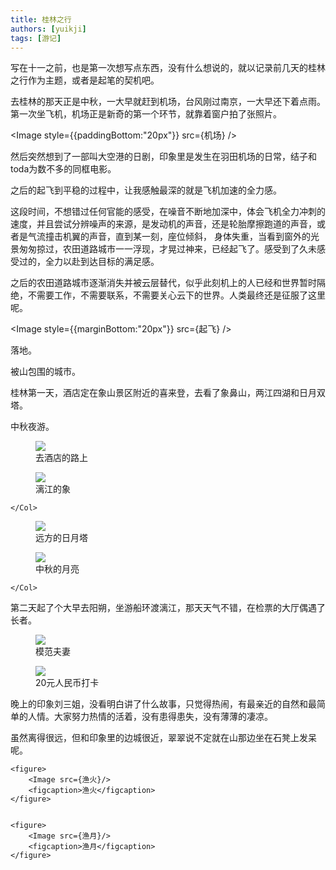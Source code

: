 ```yaml
---
title: 桂林之行
authors: [yuikji]
tags: [游记]
---
```



写在十一之前，也是第一次想写点东西，没有什么想说的，就以记录前几天的桂林之行作为主题，或者是起笔的契机吧。

去桂林的那天正是中秋，一大早就赶到机场，台风刚过南京，一大早还下着点雨。第一次坐飞机，机场正是新奇的第一个环节，就靠着窗户拍了张照片。

<Image style={{paddingBottom:"20px"}}  src={机场}
/>

然后突然想到了一部叫大空港的日剧，印象里是发生在羽田机场的日常，结子和toda为数不多的同框电影。

之后的起飞到平稳的过程中，让我感触最深的就是飞机加速的全力感。

这段时间，不想错过任何官能的感受，在噪音不断地加深中，体会飞机全力冲刺的速度，并且尝试分辨噪声的来源，是发动机的声音，还是轮胎摩擦跑道的声音，或者是气流撞击机翼的声音，直到某一刻，座位倾斜，
身体失重，当看到窗外的光景匆匆掠过，农田道路城市一一浮现，才晃过神来，已经起飞了。感受到了久未感受过的，全力以赴到达目标的满足感。

之后的农田道路城市逐渐消失并被云层替代，似乎此刻机上的人已经和世界暂时隔绝，不需要工作，不需要联系，不需要关心云下的世界。人类最终还是征服了这里呢。

<Image style={{marginBottom:"20px"}}  src={起飞}
/>

落地。

被山包围的城市。

桂林第一天，酒店定在象山景区附近的喜来登，去看了象鼻山，两江四湖和日月双塔。

中秋夜游。

<Row gutter={8}>
    <Col span={12}>
    <figure>
        <Image  src={落地}/>
        <figcaption>去酒店的路上</figcaption>
    </figure>
    </Col>
    <Col span={12}>
    <figure>
        <Image  src={象鼻山}/>
        <figcaption>漓江的象</figcaption>
    </figure>

    </Col>
</Row>

<Row gutter={8}>
    <Col span={12}>
    <figure>
        <Image src={日月}/>
        <figcaption>远方的日月塔</figcaption>
    </figure>
    </Col>
    <Col span={12}>
    <figure>
        <Image src={中秋}/>
        <figcaption>中秋的月亮</figcaption>
    </figure>

    </Col>
</Row>


第二天起了个大早去阳朔，坐游船环渡漓江，那天天气不错，在检票的大厅偶遇了长者。

<Row gutter={8}>
    <Col span={12}>
    <figure>
        <Image src={长者}/>
        <figcaption>模范夫妻</figcaption>
    </figure>
    </Col>
    <Col span={12}>
    <figure>
        <Image src={漓江}/>
        <figcaption>20元人民币打卡</figcaption>
    </figure>
    </Col>
</Row>

晚上的印象刘三姐，没看明白讲了什么故事，只觉得热闹，有最亲近的自然和最简单的人情。大家努力热情的活着，没有患得患失，没有薄薄的凄凉。    

虽然离得很远，但和印象里的边城很近，翠翠说不定就在山那边坐在石凳上发呆呢。


    <figure>
        <Image src={渔火}/>
        <figcaption>渔火</figcaption>
    </figure>


    <figure>
        <Image src={渔月}/>
        <figcaption>渔月</figcaption>
    </figure>

